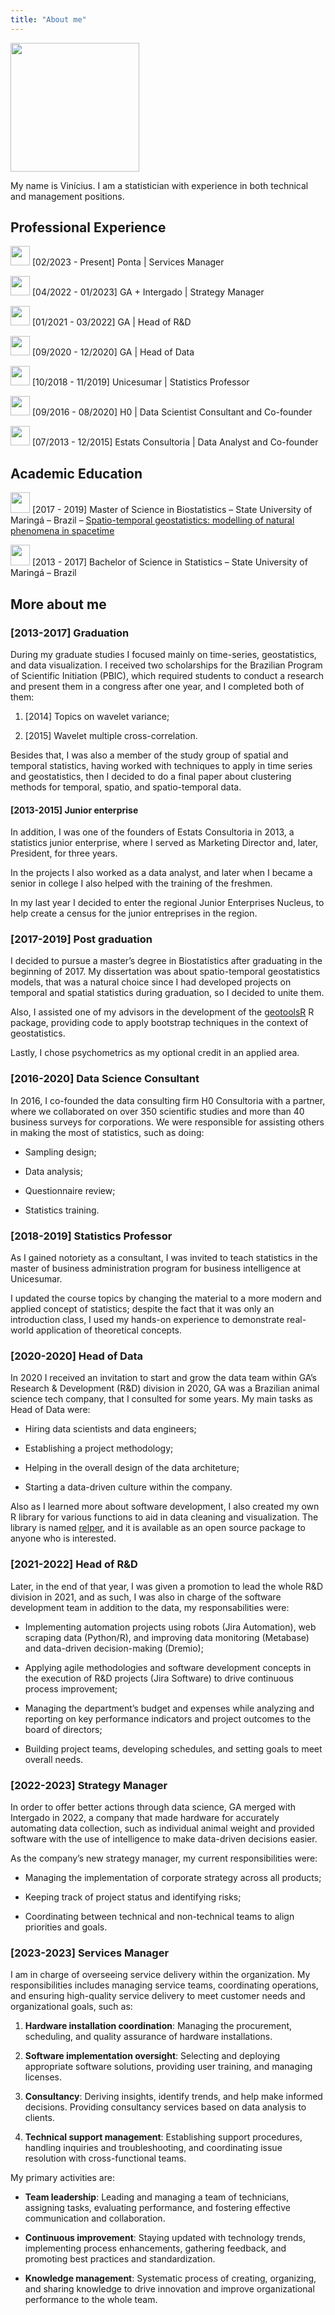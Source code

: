```yaml
---
title: "About me"
---
```


![](perfil.png){fig-align="left" width="206"}

My name is Vinícius. I am a statistician with experience in both technical and management positions.

## Professional Experience

![](images/ponta.jfif){width="31"} \[02/2023 - Present\] Ponta \| Services Manager

![](images/ga_logo.jpg){width="31"} \[04/2022 - 01/2023\] GA + Intergado \| Strategy Manager

![](images/ga_logo.jpg){width="31"} \[01/2021 - 03/2022\] GA \| Head of R&D

![](images/ga_logo.jpg){width="31"} \[09/2020 - 12/2020\] GA \| Head of Data

![](images/unicesumar_logo-01.png){width="31"} \[10/2018 - 11/2019\] Unicesumar \| Statistics Professor

![](images/h0_logo.jpg){width="31"} \[09/2016 - 08/2020\] H0 \| Data Scientist Consultant and Co-founder

![](images/estats_logo-01.jpg){width="31"} \[07/2013 - 12/2015\] Estats Consultoria \| Data Analyst and Co-founder

## Academic Education

![](images/uem_logo.jpg){width="31" height="33"} \[2017 - 2019\] Master of Science in Biostatistics -- State University of Maringá -- Brazil -- [Spatio-temporal geostatistics: modelling of natural phenomena in spacetime](http://pbe.uem.br/wp-content/uploads/2020/03/GEOESTAT%C3%8DSTICA-ESPA%C3%87O-TEMPORAL-MODELAGEM-DE-FEN%C3%94MENOS-NATURAIS-NO-ESPA%C3%87O-TEMPO-%E2%80%93-Vinicius-Basseto-F%C3%A9lix.pdf)

![](images/uem_logo.jpg){width="31" height="33"} \[2013 - 2017\] Bachelor of Science in Statistics -- State University of Maringá -- Brazil

## More about me

### \[2013-2017\] Graduation

During my graduate studies I focused mainly on time-series, geostatistics, and data visualization. I received two scholarships for the Brazilian Program of Scientific Initiation (PBIC), which required students to conduct a research and present them in a congress after one year, and I completed both of them:

1.  \[2014\] Topics on wavelet variance;

2.  \[2015\] Wavelet multiple cross-correlation.

Besides that, I was also a member of the study group of spatial and temporal statistics, having worked with techniques to apply in time series and geostatistics, then I decided to do a final paper about clustering methods for temporal, spatio, and spatio-temporal data.

#### \[2013-2015\] Junior enterprise

In addition, I was one of the founders of Estats Consultoria in 2013, a statistics junior enterprise, where I served as Marketing Director and, later, President, for three years.

In the projects I also worked as a data analyst, and later when I became a senior in college I also helped with the training of the freshmen.

In my last year I decided to enter the regional Junior Enterprises Nucleus, to help create a census for the junior entreprises in the region.

### \[2017-2019\] Post graduation

I decided to pursue a master's degree in Biostatistics after graduating in the beginning of 2017. My dissertation was about spatio-temporal geostatistics models, that was a natural choice since I had developed projects on temporal and spatial statistics during graduation, so I decided to unite them.

Also, I assisted one of my advisors in the development of the [geotoolsR](https://github.com/cran/geotoolsR) R package, providing code to apply bootstrap techniques in the context of geostatistics.

Lastly, I chose psychometrics as my optional credit in an applied area.

### \[2016-2020\] Data Science Consultant

In 2016, I co-founded the data consulting firm H0 Consultoria with a partner, where we collaborated on over 350 scientific studies and more than 40 business surveys for corporations. We were responsible for assisting others in making the most of statistics, such as doing:

-   Sampling design;

-   Data analysis;

-   Questionnaire review;

-   Statistics training.

### \[2018-2019\] Statistics Professor

As I gained notoriety as a consultant, I was invited to teach statistics in the master of business administration program for business intelligence at Unicesumar.

I updated the course topics by changing the material to a more modern and applied concept of statistics; despite the fact that it was only an introduction class, I used my hands-on experience to demonstrate real-world application of theoretical concepts.

### \[2020-2020\] Head of Data

In 2020 I received an invitation to start and grow the data team within GA's Research & Development (R&D) division in 2020, GA was a Brazilian animal science tech company, that I consulted for some years. My main tasks as Head of Data were:

-   Hiring data scientists and data engineers;

-   Establishing a project methodology;

-   Helping in the overall design of the data architeture;

-   Starting a data-driven culture within the company.

Also as I learned more about software development, I also created my own R library for various functions to aid in data cleaning and visualization. The library is named [relper](https://github.com/vbfelix/relper), and it is available as an open source package to anyone who is interested.

### \[2021-2022\] Head of R&D

Later, in the end of that year, I was given a promotion to lead the whole R&D division in 2021, and as such, I was also in charge of the software development team in addition to the data, my responsabilities were:

-   Implementing automation projects using robots (Jira Automation), web scraping data (Python/R), and improving data monitoring (Metabase) and data-driven decision-making (Dremio);

-   Applying agile methodologies and software development concepts in the execution of R&D projects (Jira Software) to drive continuous process improvement;

-   Managing the department's budget and expenses while analyzing and reporting on key performance indicators and project outcomes to the board of directors;

-   Building project teams, developing schedules, and setting goals to meet overall needs.

### \[2022-2023\] Strategy Manager

In order to offer better actions through data science, GA merged with Intergado in 2022, a company that made hardware for accurately automating data collection, such as individual animal weight and provided software with the use of intelligence to make data-driven decisions easier.

As the company's new strategy manager, my current responsibilities were:

-   Managing the implementation of corporate strategy across all products;

-   Keeping track of project status and identifying risks;

-   Coordinating between technical and non-technical teams to align priorities and goals.

### \[2023-2023\] Services Manager

I am in charge of overseeing service delivery within the organization. My responsibilities includes managing service teams, coordinating operations, and ensuring high-quality service delivery to meet customer needs and organizational goals, such as:

1.  **Hardware installation coordination**: Managing the procurement, scheduling, and quality assurance of hardware installations.

2.  **Software implementation oversight**: Selecting and deploying appropriate software solutions, providing user training, and managing licenses.

3.  **Consultancy**: Deriving insights, identify trends, and help make informed decisions. Providing consultancy services based on data analysis to clients.

4.  **Technical support management**: Establishing support procedures, handling inquiries and troubleshooting, and coordinating issue resolution with cross-functional teams.

My primary activities are:

-   **Team leadership**: Leading and managing a team of technicians, assigning tasks, evaluating performance, and fostering effective communication and collaboration.

-   **Continuous improvement**: Staying updated with technology trends, implementing process enhancements, gathering feedback, and promoting best practices and standardization.

-   **Knowledge management**: Systematic process of creating, organizing, and sharing knowledge to drive innovation and improve organizational performance to the whole team.



